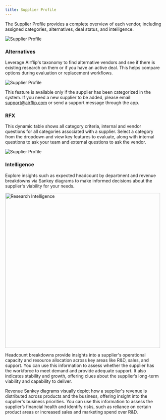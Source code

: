 ```yaml
---
title: Supplier Profile
---
```

The Supplier Profile provides a complete overview of each vendor, including assigned categories, alternatives, deal status, and intelligence.

![Supplier Profile](/images/gifs_images/research-supplier.png)

### Alternatives

Leverage Airflip's taxonomy to find alternative vendors and see if there is existing research on them or if you have an active deal. This helps compare options during evaluation or replacement workflows.

![Supplier Profile](/images/gifs_images/research-alternatives.png)

This feature is available only if the supplier has been categorized in the system. If you need a new supplier to be added, please email support@airflip.com or send a support message through the app.

### RFX

This dynamic table shows all category criteria, internal and vendor questions for all categories associated with a supplier. Select a category from the dropdown and view key features to evaluate, along with internal questions to ask your team and external questions to ask the vendor.

![Supplier Profile](/images/gifs_images/research-rfx.png)

### Intelligence

Explore insights such as expected headcount by department and revenue breakdowns via Sankey diagrams to make informed decisions about the supplier's viability for your needs.

<img src="/images/gifs_images/research-intelligence.png" alt="Research Intelligence" width="500"/>

Headcount breakdowns provide insights into a supplier's operational capacity and resource allocation across key areas like R&D, sales, and support. You can use this information to assess whether the supplier has the workforce to meet demand and provide adequate support. It also indicates stability and growth, offering clues about the supplier’s long-term viability and capability to deliver.

Revenue Sankey diagrams visually depict how a supplier's revenue is distributed across products and the business, offering insight into the supplier's business priorities. You can use this information to assess the supplier’s financial health and identify risks, such as reliance on certain product areas or increased sales and marketing spend over R&D.

